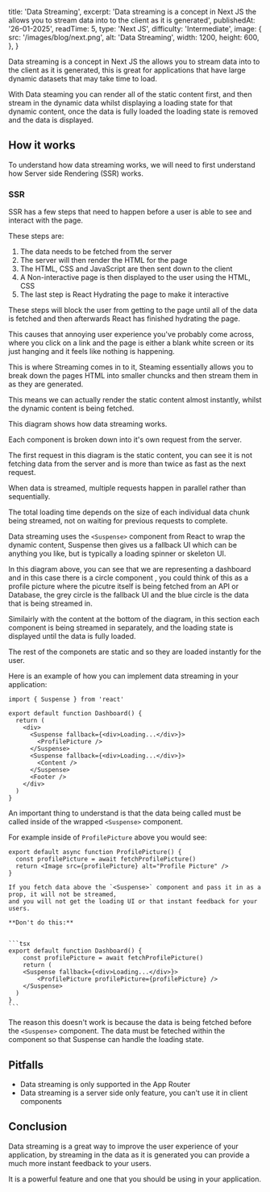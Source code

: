   title: 'Data Streaming',
  excerpt:
    'Data streaming is a concept in Next JS the allows you to stream data into to the client as it is generated',
  publishedAt: '26-01-2025',
  readTime: 5,
  type: 'Next JS',
  difficulty: 'Intermediate',
  image: {
    src: '/images/blog/next.png',
    alt: 'Data Streaming',
    width: 1200,
    height: 600,
  },
}

Data streaming is a concept in Next JS the allows you to stream data into to the client as it is generated,
this is great for applications that have large dynamic datasets that may take time to load.

With Data steaming you can render all of the static content first, and then stream in the dynamic data whilst
displaying a loading state for that dynamic content, once the data is fully loaded the loading state is
removed and the data is displayed.

## How it works

To understand how data streaming works, we will need to first understand how Server side
Rendering (SSR) works.

### SSR

SSR has a few steps that need to happen before a user is able to see and interact with the
page.

These steps are:

1. The data needs to be fetched from the server
2. The server will then render the HTML for the page
3. The HTML, CSS and JavaScript are then sent down to the client
4. A Non-interactive page is then displayed to the user using the HTML, CSS
5. The last step is React Hydrating the page to make it interactive

<ArticleImage
  darkSrc="/images/blog/dark_ssr.svg"
  lightSrc="/images/blog/light_ssr.svg"
  alt="SSR diagram showing how SSR works in Next.js"
  size="xxlarge"
/>

These steps will block the user from getting to the page until all of the data is fetched
and then afterwards React has finished hydrating the page.

This causes that annoying user experience you've probably come across, where you click on a link
and the page is either a blank white screen or its just hanging and it feels like nothing is happening.

This is where Streaming comes in to it, Steaming essentially allows you to break down the pages HTML into smaller chuncks
and then stream them in as they are generated.

This means we can actually render the static content almost instantly, whilst the dynamic content is being fetched.

This diagram shows how data streaming works.

Each component is broken down into it's own request from the server.

<ArticleImage
  darkSrc="/images/blog/dark_ssr_stream.svg"
  lightSrc="/images/blog/light_ssr_stream.svg"
  alt="SSR diagram showing how SSR works in Next.js"
  size="xxlarge"
/>

The first request in this diagram is the static content, you can see it is not fetching data from the server and is more than twice as
fast as the next request.

<Alert type="info">

When data is streamed, multiple requests happen in parallel rather than sequentially.

The total loading time depends on the size of each individual data chunk being streamed, not on waiting for previous requests to complete.

</Alert>

Data streaming uses the `<Suspense>` component from React to wrap the dynamic content, Suspense then gives us
a fallback UI which can be anything you like, but is typically a loading spinner or skeleton UI.

<ArticleImage
  darkSrc="/images/blog/dark_streaming.svg"
  lightSrc="/images/blog/light_streaming.svg"
  alt="Data streaming diagram showing how data streaming works in Next.js"
  size="large"
/>

In this diagram above, you can see that we are representing a dashboard and in this case there is a circle component
, you could think of this as a profile picture where the picutre itself is being fetched from an API or Database,
the grey circle is the fallback UI and the blue circle is the data that is being streamed in.

Similairly with the content at the bottom of the diagram, in this section each component is being streamed in
separately, and the loading state is displayed until the data is fully loaded.

The rest of the componets are static and so they are loaded instantly for the user.

Here is an example of how you can implement data streaming in your application:

```tsx
import { Suspense } from 'react'

export default function Dashboard() {
  return (
    <div>
      <Suspense fallback={<div>Loading...</div>}>
        <ProfilePicture />
      </Suspense>
      <Suspense fallback={<div>Loading...</div>}>
        <Content />
      </Suspense>
      <Footer />
    </div>
  )
}
```

An important thing to understand is that the data being called must be called inside of the wrapped `<Suspense>` component.

For example inside of `ProfilePicture` above you would see:

```tsx
export default async function ProfilePicture() {
  const profilePicture = await fetchProfilePicture()
  return <Image src={profilePicture} alt="Profile Picture" />
}
```

    If you fetch data above the `<Suspense>` component and pass it in as a prop, it will not be streamed,
    and you will not get the loading UI or that instant feedback for your users.

    **Don't do this:**


    ```tsx
    export default function Dashboard() {
        const profilePicture = await fetchProfilePicture()
        return (
        <Suspense fallback={<div>Loading...</div>}>
            <ProfilePicture profilePicture={profilePicture} />
        </Suspense>
      )
    }
    ```

The reason this doesn't work is because the data is being fetched before the `<Suspense>` component.
The data must be feteched within the component so that Suspense can handle the loading state.

## Pitfalls

- Data streaming is only supported in the App Router
- Data streaming is a server side only feature, you can't use it in client components

## Conclusion

Data streaming is a great way to improve the user experience of your application, by streaming in the data as it is generated
you can provide a much more instant feedback to your users.

It is a powerful feature and one that you should be using in your application.
